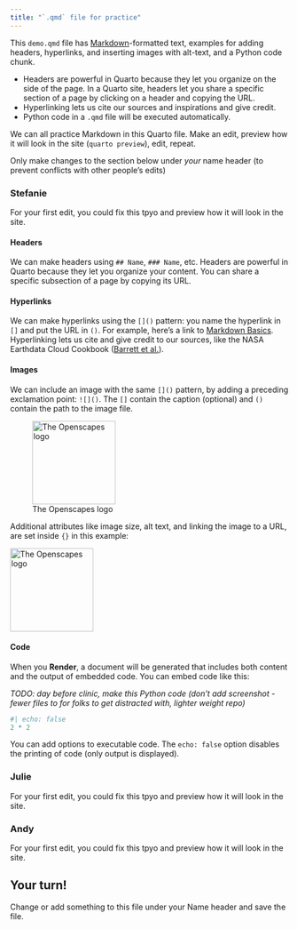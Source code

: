 ```yaml
---
title: "`.qmd` file for practice"
---
```


This `demo.qmd` file has [Markdown](https://quarto.org/docs/authoring/markdown-basics.html)-formatted text, examples for adding headers, hyperlinks, and inserting images with alt-text, and a Python code chunk.

-   Headers are powerful in Quarto because they let you organize on the side of the page. In a Quarto site, headers let you share a specific section of a page by clicking on a header and copying the URL.
-   Hyperlinking lets us cite our sources and inspirations and give credit.
-   Python code in a `.qmd` file will be executed automatically.

We can all practice Markdown in this Quarto file. Make an edit, preview how it will look in the site (`quarto preview`), edit, repeat.

::: callout-note
Only make changes to the section below under *your* name header (to prevent conflicts with other people's edits)
:::

### Stefanie

For your first edit, you could fix this tpyo and preview how it will look in the site.

#### **Headers**

We can make headers using `## Name`, `### Name`, etc. Headers are powerful in Quarto because they let you organize your content. You can share a specific subsection of a page by copying its URL.

#### **Hyperlinks**

We can make hyperlinks using the `[]()` pattern: you name the hyperlink in `[]` and put the URL in `()`. For example, here's a link to [Markdown Basics](https://quarto.org/docs/authoring/markdown-basics.html). Hyperlinking lets us cite and give credit to our sources, like the NASA Earthdata Cloud Cookbook ([Barrett et al.](https://nasa-openscapes.github.io/earthdata-cloud-cookbook/)).

#### **Images**

We can include an image with the same `[]()` pattern, by adding a preceding exclamation point: `![]()`. The `[]` contain the caption (optional) and `()` contain the path to the image file.

![The Openscapes logo](/images/openscapes_hex.png){width="150"}

Additional attributes like image size, alt text, and linking the image to a URL, are set inside `{}` in this example:

[![The Openscapes logo](/images/openscapes_hex.png){fig-alt="Openscapes logo. A hexagonal shape with orange border, yellow background, the word openscapes in orange above a cartoon evoking a landscape of data plots" width="150"}](https://openscapes.org/)

#### **Code**

When you **Render**, a document will be generated that includes both content and the output of embedded code. You can embed code like this:

*TODO: day before clinic, make this Python code (don't add screenshot - fewer files to for folks to get distracted with, lighter weight repo)*

```r
#| echo: false
2 * 2
```

You can add options to executable code. The `echo: false` option disables the printing of code (only output is displayed).

### Julie

For your first edit, you could fix this tpyo and preview how it will look in the site.

### Andy

For your first edit, you could fix this tpyo and preview how it will look in the site.

## Your turn!

Change or add something to this file under your Name header and save the file.
